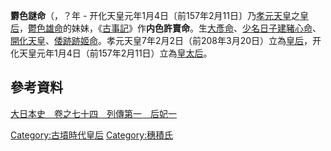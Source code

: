 '''欝色謎命'''（{{lang|ja|うつしこめのみこと}}，？年 - 开化天皇元年1月4日〔前157年2月11日〕乃[[孝元天皇|孝元天皇]]之[[皇后|皇后]]，[[鬱色雄命|鬱色雄命]]的妹妹，《[[古事記|古事記]]》作'''内色許賣命'''。生[[大彥命|大彥命]]、[[少名日子建豬心命|少名日子建豬心命]]、[[開化天皇|開化天皇]]、[[倭跡跡姬命|倭跡跡姬命]]。孝元天皇7年2月2日（前208年3月20日）立為[[皇后|皇后]]，开化天皇元年1月4日（前157年2月11日）立為[[皇太后|皇太后]]。

== 參考資料 ==
[http://miko.org/~uraki/kuon/furu/text/dainihonsi/dns074.htm#01 大日本史　卷之七十四　列傳第一　后妃一] {{Wayback|url=http://miko.org/~uraki/kuon/furu/text/dainihonsi/dns074.htm#01 |date=20140828205116 }}

{{start box}}
{{succession box|title=日本皇后|before=[[细媛命|细媛命]] |after=[[伊香色谜命|伊香色谜命]]|years=约前208年—前157年}}
{{end box}}

[[Category:古墳時代皇后|Category:古墳時代皇后]]
[[Category:穗積氏|Category:穗積氏]]